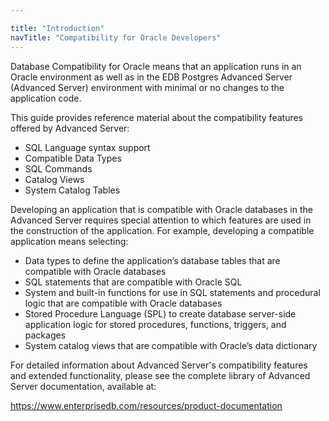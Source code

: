 ---

title: "Introduction"
navTitle: "Compatibility for Oracle Developers"
---

<div id="introduction" class="registered_link"></div>

Database Compatibility for Oracle means that an application runs in an Oracle environment as well as in the EDB Postgres Advanced Server (Advanced Server) environment with minimal or no changes to the application code.

This guide provides reference material about the compatibility features offered by Advanced Server:

- SQL Language syntax support
- Compatible Data Types
- SQL Commands
- Catalog Views
- System Catalog Tables

Developing an application that is compatible with Oracle databases in the Advanced Server requires special attention to which features are used in the construction of the application. For example, developing a compatible application means selecting:

- Data types to define the application’s database tables that are compatible with Oracle databases
- SQL statements that are compatible with Oracle SQL
- System and built-in functions for use in SQL statements and procedural logic that are compatible with Oracle databases
- Stored Procedure Language (SPL) to create database server-side application logic for stored procedures, functions, triggers, and packages
- System catalog views that are compatible with Oracle’s data dictionary

For detailed information about Advanced Server's compatibility features and extended functionality, please see the complete library of Advanced Server documentation, available at:

https://www.enterprisedb.com/resources/product-documentation